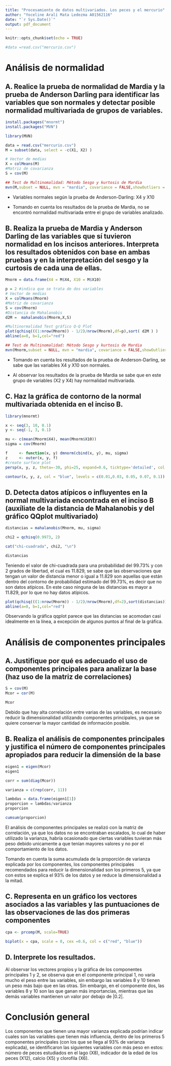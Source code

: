 ```yaml
---
title: "Procesamiento de datos multivariados. Los peces y el mercurio"
author: "Yoceline Aralí Mata Ledezma A01562116"
date: "`r Sys.Date()`"
output: pdf_document
---
```


```r
knitr::opts_chunk$set(echo = TRUE)
```

```r
#data =read.csv("mercurio.csv")
```

# Análisis de normalidad

## A. Realice la prueba de normalidad de Mardia y la prueba de Anderson Darling para identificar las variables que son normales y detectar posible normalidad multivariada de grupos de variables. 

```r
install.packages("mnormt")
install.packages("MVN")
```

```r
library(MVN)

data = read.csv("mercurio.csv")
M = subset(data, select = -c(X1, X2) )

# Vector de medias
X = colMeans(M)
#Matriz de covarianza
S = cov(M)

## Test de Multinomalidad: Método Sesgo y kurtosis de Mardia
mvn(M,subset = NULL, mvn = "mardia", covariance = FALSE,showOutliers = FALSE)
```


* Variables normales según la prueba de Anderson-Darling: X4 y X10

* Tomando en cuenta los resultados de la prueba de Mardia, no se encontró normalidad multivariada entre el grupo de variables analizado.

## B. Realiza la prueba de Mardia y Anderson Darling de las variables que sí tuvieron normalidad en los incisos anteriores. Interpreta los resultados obtenidos con base en ambas pruebas y en la interpretación del sesgo y la curtosis de cada una de ellas.

```r
Mnorm = data.frame(X4 = M$X4, X10 = M$X10)

p = 2 #indica que se trata de dos variables
# Vector de medias
X = colMeans(Mnorm)
#Matriz de covarianza
S = cov(Mnorm)
#Distancia de Mahalanobis
d2M =  mahalanobis(Mnorm,X,S)

#Multinormalidad Test gráfico Q-Q Plot
plot(qchisq(((1:nrow(Mnorm)) - 1/2)/nrow(Mnorm),df=p),sort( d2M ) )
abline(a=0, b=1,col="red")

## Test de Multinomalidad: Método Sesgo y kurtosis de Mardia
mvn(Mnorm,subset = NULL, mvn = "mardia", covariance = FALSE,showOutliers = FALSE)

```


* Tomando en cuenta los resultados de la prueba de Anderson-Darling, se sabe que las variables X4 y X10 son normales. 

* Al observar los resultados de la prueba de Mardia se sabe que en este grupo de variables (X2 y X4) hay normalidad multivariada.

## C. Haz la gráfica de contorno de la normal multivariada obtenida en el inciso B.

```r
library(mnormt)

x <- seq(3, 10, 0.1) 
y <- seq(-1, 3, 0.1)

mu <- c(mean(Mnorm$X4), mean(Mnorm$X10))
sigma = cov(Mnorm)

f     <- function(x, y) dmnorm(cbind(x, y), mu, sigma)
z     <- outer(x, y, f)
#create surface plot
persp(x, y, z, theta=-30, phi=25, expand=0.6, ticktype='detailed', col = "pink")
```

```r
contour(x, y, z, col = "blue", levels = c(0.01,0.03, 0.05, 0.07, 0.1))
```


## D. Detecta datos atípicos o influyentes en la normal multivariada encontrada en el inciso B (auxíliate de la distancia de Mahalanobis y del gráfico QQplot multivariado)

```r
distancias = mahalanobis(Mnorm, mu, sigma)

chi2 = qchisq(0.9973, 2)

cat("chi-cuadrada", chi2, "\n")

distancias
```

Teniendo el valor de chi-cuadrada para una probabilidad del 99.73% y con 2 grados de libertad, el cual es 11.829, se sabe que las observaciones que tengan un valor de distancia menor o igual a 11.829 son aquellas que están dentro del contorno de probabilidad estimado del 99.73%, es decir que no son datos atípicos. En este caso ninguna de las distancias es mayor a 11.829, por lo que no hay datos atípicos.

```r
plot(qchisq(((1:nrow(Mnorm)) - 1/2)/nrow(Mnorm),df=2),sort(distancias))
abline(a=0, b=1,col="red")

```

Observando la gráfica qqplot parece que las distancias se acomodan casi idealmente en la línea, a excepción de algunos puntos al final de la gráfica. 

# Análisis de componentes principales


## A. Justifique por qué es adecuado el uso de componentes principales para analizar la base (haz uso de la matriz de correlaciones)

```r
S = cov(M)
Mcor = cor(M)

Mcor
```


Debido que hay alta correlación entre varias de las variables, es necesario reducir la dimensionalidad utilizando componentes principales, ya que se quiere conservar la mayor cantidad de información posible.

## B. Realiza el análisis de componentes principales y justifica el número de componentes principales apropiados para reducir la dimensión de la base

```r
eigen1 = eigen(Mcor)
eigen1
```

```r
corr = sum(diag(Mcor))

varianza = c(rep(corr, 11))

lambdas = data.frame(eigen1[1])
proporcion = lambdas/varianza 
proporcion
```

```r
cumsum(proporcion)
```


El análisis de componentes principales se realizó con la matriz de correlación, ya que los datos no se encontraban escalados, lo cual de haber utilizado la varianza, habría ocasionado que ciertas variables tuvieran más peso debido unicamente a que tenían mayores valores y no por el comportamiento de los datos.


Tomando en cuenta la suma acumulada de la proporción de varianza explicada por los componentes, los componentes principales recomendados para reducir la dimensionalidad son los primeros 5, ya que con estos se explica el 93% de los datos y se reduce la dimensionalidad a la mitad.
    
## C. Representa en un gráfico los vectores asociados a las variables y las puntuaciones de las observaciones de las dos primeras componentes

```r
cpa <- prcomp(M, scale=TRUE)

biplot(x = cpa, scale = 0, cex =0.6, col = c("red", "blue"))
```

## D. Interprete los resultados. 


Al observar los vectores propios y la gráfica de los componentes principales 1 y 2, se observa que en el componente principal 1, no varía mucho el peso entre las variables, sin embargo las variables 8 y 10 tienen un peso más bajo que en las otras. Sin embargo, en el componente dos, las variables 8 y 10 son las que ganan más importancias, mientras que las demás variables mantienen un valor por debajo de |0.2|.


# Conclusión general


Los componentes que tienen una mayor varianza explicada podrían indicar cuales son las variables que tienen más influencia, dentro de los primeros 5 componentes principales (con los que se llega al 93% de varianza explicada), se identificaron las siguientes variables con más peso en estos:  número de peces estudiados en el lago (X8), indicador de la edad de los peces (X12), calcio (X5) y clorofila (X6).


